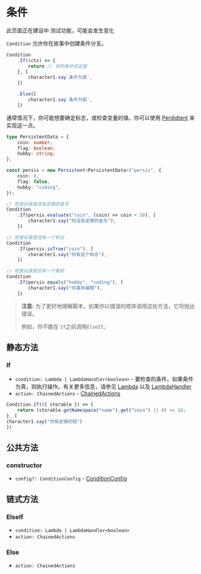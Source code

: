 
# 条件

<Callout type="warning" emoji="⚠️">
    此页面正在建设中
</Callout>

<Callout type="warning" emoji="⚠️">
    测试功能，可能会发生变化
</Callout>

`Condition` 允许你在故事中创建条件分支。

```typescript
Condition
    .If((ctx) => {
        return // 你的条件在这里
    }, [
        character1.say`条件为真`,
    ])

    .Else([
        character1.say`条件为假`,
    ])
```

通常情况下，你可能想要确定标志，或检查变量的值。你可以使用 [Perdidtent](./persistent) 来实现这一点。

```typescript
type PersistentData = {
    coin: number;
    flag: boolean;
    hobby: string;
};

const persis = new Persistent<PersistentData>("persis", {
    coin: 0,
    flag: false,
    hobby: "coding",
});

// 检查玩家是否有足够的金币
Condition
    .If(persis.evaluate("coin", (coin) => coin < 50), [
        character1.say("你没有足够的金币"),
    ])

// 检查玩家是否有一个标志
Condition
    .If(persis.isTrue("coin"), [
        character1.say("你有这个标志"),
    ])

// 检查玩家是否有一个爱好
Condition
    .If(persis.equals("hobby", "coding"), [
        character1.say("你喜欢编程"),
    ])
```

> **注意:** 为了更好地理解脚本，如果你以错误的顺序调用这些方法，它将抛出错误。
> 
> 例如，你不能在 `If`之前调用`ElseIf`。

## 静态方法

### If

<Steps>

- `condition: Lambda | LambdaHandler<boolean>` - 要检查的条件。如果条件为真，则执行操作。有关更多信息，请参见 [Lambda](../types/Lambda) 以及 [LambdaHandler](../types/LambdaHandler)
- `action: ChainedActions` - [ChainedActions](../types/ChainedActions)

```typescript
Condition.If(({ storable }) => {
    return (storable.getNamespace("name").get("coin") || 0) >= 10;
}, [
character1.say("你有足够的钱")
])
```

</Steps>

## 公共方法

### constructor

<Steps>

- `config?: ConditionConfig` - [ConditionConfig](../types/ConditionConfig)

</Steps>

## 链式方法

### ElseIf

<Steps>

- `condition: Lambda | LambdaHandler<boolean>`
- `action: ChainedActions`

</Steps>

### Else

<Steps>

- `action: ChainedActions`

</Steps>
